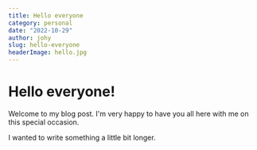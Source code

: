 ```yaml
---
title: Hello everyone
category: personal
date: "2022-10-29"
author: johy
slug: hello-everyone
headerImage: hello.jpg
---
```


# Hello everyone!

Welcome to my blog post. I'm very happy to have you all here with me on this special occasion.

I wanted to write something a little bit longer.

